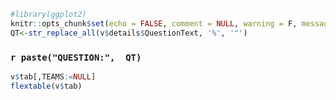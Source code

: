 ```r
#library(ggplot2)
knitr::opts_chunk$set(echo = FALSE, comment = NULL, warning = F, message = F)
QT<-str_replace_all(v$details$QuestionText, '%', '"')
```


### `r paste("QUESTION:",  QT)`

```r
v$tab[,TEAMS:=NULL]
flextable(v$tab)
```
